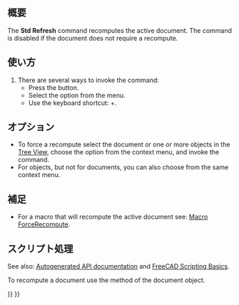 <languages/>

{{Docnav/ja
|[[Std_DuplicateSelection/ja|選択範囲を複製する]]
|[[Std_BoxSelection/ja|矩形選択]]
|[[Std_Edit_Menu/ja|共通編集メニュー]]
|IconL=Std_DuplicateSelection.svg
|IconR=Std_BoxSelection.svg
|IconC=Freecad.svg
}}

<div class="mw-translate-fuzzy">
{{GuiCommand/ja
|Name=Std Refresh
|Name/ja=共通・更新
|MenuLocation=編集 → 更新
|Workbenches=全て
|Shortcut={{KEY|F5}}
}}
</div>

<span id="Description"></span>
== 概要 ==

The '''Std Refresh''' command recomputes the active document. The command is disabled if the document does not require a recompute.

<span id="Usage"></span>
== 使い方 ==

# There are several ways to invoke the command:
#* Press the {{Button|[[Image:Std_Refresh.svg|16px]] [[Std_Refresh|Refresh]]}} button.
#* Select the {{MenuCommand|Edit → [[Image:Std_Refresh.svg|16px]] Refresh}} option from the menu.
#* Use the keyboard shortcut: {{KEY|Ctrl}}+{{KEY|R}}.

<span id="Options"></span>
== オプション ==

* To force a recompute select the document or one or more objects in the [[Tree_View|Tree View]], choose the {{MenuCommand|[[Image:Std_MarkToRecompute.svg|16px]] Mark to recompute}} option from the context menu, and invoke the command.
* For objects, but not for documents, you can also choose {{MenuCommand|Recompute object}} from the same context menu.

<span id="Notes"></span>
== 補足 ==

* For a macro that will recompute the active document see: [[Macro_ForceRecompute|Macro ForceRecompute]].

<span id="Scripting"></span>
== スクリプト処理 ==

See also: [https://freecad.github.io/SourceDoc/ Autogenerated API documentation] and [[FreeCAD_Scripting_Basics|FreeCAD Scripting Basics]].

To recompute a document use the {{incode|recompute}} method of the document object.

{{Code|code=
import FreeCAD

doc = FreeCAD.newDocument()
doc.recompute()
}}


{{Docnav/ja
|[[Std_DuplicateSelection/ja|選択範囲を複製する]]
|[[Std_BoxSelection/ja|矩形選択]]
|[[Std_Edit_Menu/ja|共通編集メニュー]]
|IconL=Std_DuplicateSelection.svg
|IconR=Std_BoxSelection.svg
|IconC=Freecad.svg
}}

{{Std_Base_navi{{#translation:}}}}
{{Userdocnavi{{#translation:}}}}